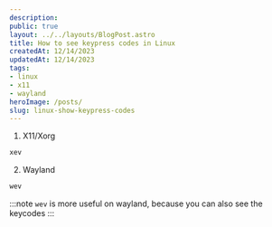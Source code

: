 ```yaml
---
description:
public: true
layout: ../../layouts/BlogPost.astro
title: How to see keypress codes in Linux
createdAt: 12/14/2023
updatedAt: 12/14/2023
tags:
- linux
- x11
- wayland
heroImage: /posts/
slug: linux-show-keypress-codes
---
```


1. X11/Xorg

```bash
xev
```

2. Wayland

```bash
wev
```

:::note
`wev` is more useful on wayland, because you can also see the keycodes
:::
